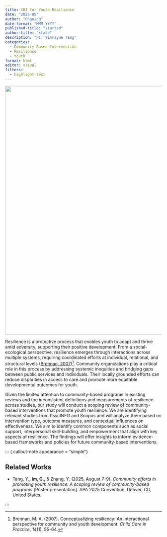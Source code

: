 ```yaml
---
title: CBI for Youth Resilience
date: "2025-05"
author: "Ongoing"
date-format: "MMM YYYY"
published-title: "started"
author-title: "state"
description: "PI: Yinmayue Tang"
categories:
  - Community-Based Intervention
  - Resilience
  - Youth
format: html
editor: visual
filters:
  - highlight-text
---
```


![](youth.jpg){fig-align="center" width="800"}

Resilience is a protective process that enables youth to adapt and thrive amid adversity, supporting their positive development. From a social-ecological perspective, resilience emerges through interactions across multiple systems, requiring coordinated efforts at individual, relational, and structural levels ([Brennan, 2007](https://www.tandfonline.com/doi/full/10.1080/13575270701733732))[^1]. Community organizations play a critical role in this process by addressing systemic inequities and bridging gaps between public services and individuals. Their locally grounded efforts can reduce disparities in access to care and promote more equitable developmental outcomes for youth.

[^1]: Brennan, M. A. (2007). Conceptualizing resiliency: An interactional perspective for community and youth development. *Child Care in Practice*, *14*(1), 55-64.

Given the limited attention to community-based programs in existing reviews and the inconsistent definitions and measurements of resilience across studies, our study will conduct a scoping review of community-based interventions that promote youth resilience. We are identifying relevant studies from PsycINFO and Scopus and will analyze them based on intervention type, outcome measures, and contextual influences on effectiveness. We aim to identify common components such as social support, interpersonal skill-building, and empowerment that align with key aspects of resilience. The findings will offer insights to inform evidence-based frameworks and policies for future community-based interventions.

::: {.callout-note appearance = "simple"}

## Related Works

-   Tang, Y., **Im, G.**, & Zhang, Y. (2025, August 7-9). *Community efforts in promoting youth resilience: A scoping review of community-based programs* \[Poster presentation\]. APA 2025 Convention, Denver, CO, United States.

:::
